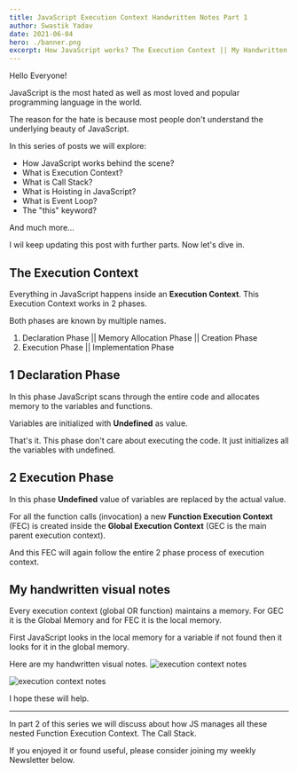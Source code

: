 ```yaml
---
title: JavaScript Execution Context Handwritten Notes Part 1
author: Swastik Yadav
date: 2021-06-04
hero: ./banner.png
excerpt: How JavaScript works? The Execution Context || My Handwritten notes || Part 1
---
```

Hello Everyone!


JavaScript is the most hated as well as most loved and popular programming language in the world.

The reason for the hate is because most people don't understand the underlying beauty of JavaScript.

In this series of posts we will explore: 
- How JavaScript works behind the scene?
- What is Execution Context?
- What is Call Stack?
- What is Hoisting in JavaScript?
- What is Event Loop?
- The "this" keyword?

And much more...

I wil keep updating this post with further parts. Now let's dive in.

## The Execution Context
Everything in JavaScript happens inside an **Execution Context**. This Execution Context works in 2 phases.

Both phases are known by multiple names.

1. Declaration Phase || Memory Allocation Phase || Creation Phase
2. Execution Phase || Implementation Phase

## 1 Declaration Phase
In this phase JavaScript scans through the entire code and allocates memory to the variables and functions.

Variables are initialized with **Undefined** as value.

That's it. This phase don't care about executing the code. It just initializes all the variables with undefined.

## 2 Execution Phase
In this phase **Undefined** value of variables are replaced by the actual value.

For all the function calls (invocation) a new **Function Execution Context** (FEC) is created inside the **Global Execution Context** (GEC is the main parent execution context).

And this FEC will again follow the entire 2 phase process of execution context.

## My handwritten visual notes
Every execution context (global OR function) maintains a memory. For GEC it is the Global Memory and for FEC it is the local memory.

First JavaScript looks in the local memory for a variable if not found then it looks for it in the global memory.

Here are my handwritten visual notes.
![execution context notes](https://pbs.twimg.com/media/E24XAvYVUAc7eJG?format=jpg&name=large)

![execution context notes](https://pbs.twimg.com/media/E24XAxnUYAApfmI?format=jpg&name=large)

I hope these will help.

-------------------------

In part 2 of this series we will discuss about how JS manages all these nested Function Execution Context. The Call Stack.

If you enjoyed it or found useful, please consider joining my weekly Newsletter below.